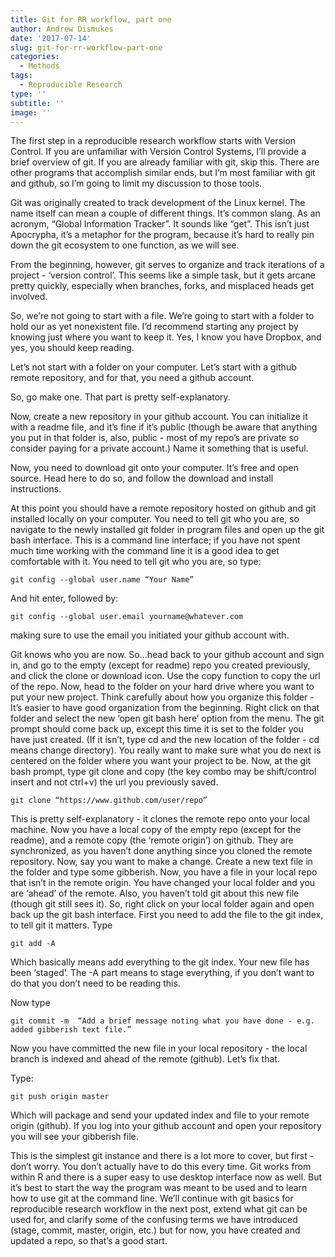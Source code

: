 ```yaml
---
title: Git for RR workflow, part one
author: Andrew Dismukes
date: '2017-07-14'
slug: git-for-rr-workflow-part-one
categories:
  - Methods
tags:
  - Reproducible Research
type: ''
subtitle: ''
image: ''
---
```

The first step in a reproducible research workflow starts with Version Control. If you are unfamiliar with Version Control Systems, I'll provide a brief overview of git.  If you are already familiar with git, skip this. There are other programs that accomplish similar ends, but I'm most familiar with git and github, so I’m going to limit my discussion to those tools.

Git was originally created to track development of the Linux kernel. The name itself can mean a couple of different things. It's common slang. As an acronym, “Global Information Tracker”. It sounds like “get”.  This isn’t just Apocrypha, it's a metaphor for the program, because it’s hard to really pin down the git ecosystem to one function, as we will see.

From the beginning, however, git serves to organize and track iterations of a project - ‘version control’. This seems like a simple task, but it gets arcane pretty quickly, especially when branches, forks, and misplaced heads get involved.

So, we’re not going to start with a file. We’re going to start with a folder to hold our as yet nonexistent file. I’d recommend starting any project by knowing just where you want to keep it. Yes, I know you have Dropbox, and yes, you should keep reading.

Let’s not start with a folder on your computer. Let’s start with a github remote repository, and for that, you need a github account.

So, go make one. That part is pretty self-explanatory.

Now, create a new repository in your github account. You can initialize it with a readme file, and it’s fine if it’s public (though be aware that anything you put in that folder is, also, public - most of my repo’s are private so consider paying for a private account.) Name it something that is useful.

Now, you need to download git onto your computer. It’s free and open source. Head here to do so, and follow the download and install instructions.

At this point you should have a remote repository hosted on github and git installed locally on your computer. You need to tell git who you are, so navigate to the newly installed git folder in program files and open up the git bash interface. This is a command line interface; if you have not spent much time working with the command line it is a good idea to get comfortable with it. You need to tell git who you are, so type:
```
git config --global user.name “Your Name”
```
And hit enter, followed by:
```
git config --global user.email yourname@whatever.com
```
making sure to use the email you initiated your github account with.

Git knows who you are now. So...head back to your github account and sign in, and go to the empty (except for readme) repo you created previously, and click the clone or download icon. Use the copy function to copy the url of the repo. Now, head to the folder on your hard drive where you want to put your new project. Think carefully about how you organize this folder - It’s easier to have good organization from the beginning. Right click on that folder and select the new ‘open git bash here’ option from the menu. The git prompt should come back up, except this time it is set to the folder you have just created. (If it isn’t, type cd and the new location of the folder - cd means change directory). You really want to make sure what you do next is centered on the folder where you want your project to be. Now, at the git bash prompt, type git clone and copy (the key combo may be shift/control insert and not ctrl+v) the url you previously saved.
```
git clone “https://www.github.com/user/repo”
```
This is pretty self-explanatory - it clones the remote repo onto your local machine. Now you have a local copy of the empty repo (except for the readme), and a remote copy (the ‘remote origin’) on github. They are synchronized, as you haven’t done anything since you cloned the remote repository. Now, say you want to make a change. Create a new text file in the folder and type some gibberish. Now, you have a file in your local repo that isn’t in the remote origin. You have changed your local folder and you are ‘ahead’ of the remote. Also, you haven’t told git about this new file (though git still sees it). So, right click on your local folder again and open back up the git bash interface. First you need to add the file to the git index, to tell git it matters. Type
```
git add -A
```
Which basically means add everything to the git index. Your new file has been ‘staged’. The -A part means to stage everything, if you don’t want to do that you don’t need to be reading this.

Now type
```
git commit -m  “Add a brief message noting what you have done - e.g. added gibberish text file.”
```
Now you have committed the new file in your local repository - the local branch is indexed and ahead of the remote (github). Let’s fix that.

Type:
```
git push origin master
```
Which will package and send your updated index and file to your remote origin (github). If you log into your github account and open your repository you will see your gibberish file.

This is the simplest git instance and there is a lot more to cover, but first - don’t worry. You don’t actually have to do this every time. Git works from within R and there is a super easy to use desktop interface now as well. But it’s best to start the way the program was meant to be used and to learn how to use git at the command line. We'll continue with git basics for reproducible research workflow in the next post, extend what git can be used for, and clarify some of the confusing terms we have introduced (stage, commit, master, origin, etc.) but for now, you have created and updated a repo, so that's a good start. 